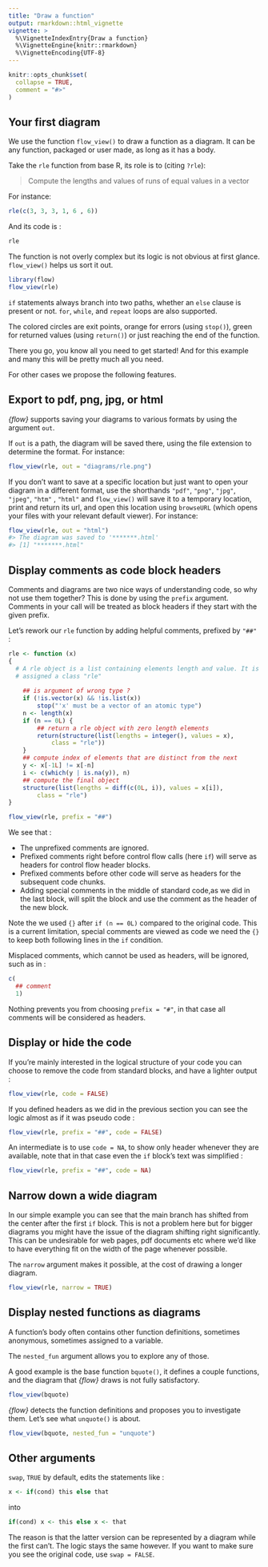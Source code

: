 ```yaml
---
title: "Draw a function"
output: rmarkdown::html_vignette
vignette: >
  %\VignetteIndexEntry{Draw a function}
  %\VignetteEngine{knitr::rmarkdown}
  %\VignetteEncoding{UTF-8}
---
```


```r
knitr::opts_chunk$set(
  collapse = TRUE,
  comment = "#>"
)
```



## Your first diagram

We use the function `flow_view()` to draw a function as a diagram. It can be any
function, packaged or user made, as long as it has a body.

Take the `rle` function from base R, its role is to (citing `?rle`):

> Compute the lengths and values of runs of equal values in a vector

For instance:

```r
rle(c(3, 3, 3, 1, 6 , 6))
```

And its code is :

```r
rle
```

The function is not overly complex but its logic is not obvious at
first glance. `flow_view()` helps us sort it out.

```r
library(flow)
flow_view(rle)
```

`if` statements always branch into two paths, whether an `else` clause is present
or not. `for`, `while`, and `repeat` loops are also supported.

The colored circles are exit points, orange for errors (using `stop()`), 
green for returned values (using `return()`) or just reaching the end of the function.

There you go, you know all you need to get started! And for this example and many 
this will be pretty much all you need. 

For other cases we propose the following features.

## Export to pdf, png, jpg, or html

*{flow}* supports saving your diagrams to various formats by using the argument `out`.

If `out` is a path, the diagram will be saved there, 
using the file extension to determine the format. For instance:

```r
flow_view(rle, out = "diagrams/rle.png")
```

If you don't want to save at a specific location but just want to open your
diagram in a different format, use the shorthands `"pdf"`, `"png"`, `"jpg"`,
`"jpeg"`, `"htm"` , `"html"` and `flow_view()` will save it  to a temporary 
location, print and return its url, and open this location using `browseURL` (which opens
your files with your relevant default viewer). For instance:

```r
flow_view(rle, out = "html")
#> The diagram was saved to '*******.html'
#> [1] "*******.html"
```

## Display comments as code block headers

Comments and diagrams are two nice ways of understanding code, so why not use 
them together? This is done by using the `prefix` argument.
Comments in your call will be treated as block headers if they start with the
given prefix.

Let's rework our `rle` function by adding helpful comments, prefixed by `"##"` :

```r
rle <- function (x) 
{
  # A rle object is a list containing elements length and value. It is
  # assigned a class "rle"
  
    ## is argument of wrong type ?
    if (!is.vector(x) && !is.list(x)) 
        stop("'x' must be a vector of an atomic type")
    n <- length(x)
    if (n == 0L) {
        ## return a rle object with zero length elements
        return(structure(list(lengths = integer(), values = x), 
            class = "rle"))
    }
    ## compute index of elements that are distinct from the next
    y <- x[-1L] != x[-n]
    i <- c(which(y | is.na(y)), n)
    ## compute the final object
    structure(list(lengths = diff(c(0L, i)), values = x[i]), 
        class = "rle")
}

flow_view(rle, prefix = "##")
```

We see that : 

* The unprefixed comments are ignored.
* Prefixed comments right before control flow calls (here `if`) will serve
as headers for control flow header blocks.
* Prefixed comments before other code will serve as headers for the subsequent
code chunks.
* Adding special comments in the middle of standard code,as we did in the last
block, will split the block and use the comment as the header of the new block.

Note the we used `{}` after `if (n == 0L)` compared to the original code.
This is a current limitation, special comments are viewed as code we need the 
`{}` to keep both following lines in the `if` condition.

Misplaced comments, which cannot be used as headers, will be ignored, such as in :

```r
c(
  ## comment
  1)
```

Nothing prevents you from choosing `prefix = "#"`, in that case all comments will
be considered as headers.

## Display or hide the code

If you're mainly interested in the logical structure of your code you can choose
to remove the code from standard blocks, and have a lighter output :

```r
flow_view(rle, code = FALSE)
```
If you defined headers as we did in the previous section you can see the logic
almost as if it was pseudo code :

```r
flow_view(rle, prefix = "##", code = FALSE)
```

An intermediate is to use `code = NA`, to show only header whenever they are
available, note that in that case even the `if` block's text was simplified : 

```r
flow_view(rle, prefix = "##", code = NA)
```

## Narrow down a wide diagram

In our simple example you can see that the main branch has shifted from the
center after the first `if` block. This is not a problem here but for bigger
diagrams you might have the issue of the diagram shifting right significantly.
This can be undesirable for web pages, pdf documents etc where we'd like
to have everything fit on the width of the page whenever possible. 

The `narrow` argument makes it possible, at the cost of drawing a longer diagram. 

```r
flow_view(rle, narrow = TRUE)
```

## Display nested functions as diagrams

A function's body often contains other function definitions, sometimes anonymous,
sometimes assigned to a variable.

The `nested_fun` argument allows you to explore any of those.

A good example is the base function `bquote()`, it defines a couple functions,
and the diagram that *{flow}* draws is not fully satisfactory.

```r
flow_view(bquote)
```

*{flow}* detects the function definitions and proposes you to
investigate them. Let's see what `unquote()` is about.

```r
flow_view(bquote, nested_fun = "unquote")
```


## Other arguments

`swap`, `TRUE` by default, edits the statements like : 

```r
x <- if(cond) this else that
```

into

```r
if(cond) x <- this else x <- that
```

The reason is that the latter version can be represented by a diagram while
the first can't. The logic stays the same however. If you want to make sure 
you see the original code, use `swap = FALSE`.
